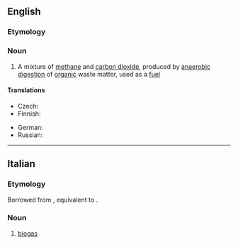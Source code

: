 {{also|Biogas}}
==English==

===Etymology===
{{prefix|en|bio|gas}}

===Noun===
{{wikipedia}}
{{en-noun|~|es|biogasses}}

# A mixture of [[methane]] and [[carbon dioxide]], produced by [[anaerobic]] [[digestion]] of [[organic]] waste matter, used as a [[fuel]]

====Translations====
{{trans-top|gas produced by organic waste matter, used as a fuel}}
* Czech: {{t+|cs|bioplyn|m}}
* Finnish: {{t+|fi|biokaasu}}
{{trans-mid}}
* German: {{t+|de|Biogas|n}}
* Russian: {{t+|ru|биога́з|m}}
{{trans-bottom}}

----

==Italian==

===Etymology===
Borrowed from {{bor|it|en|biogas|notext=1}}, equivalent to {{af|it|bio-|gas}}.

===Noun===
{{head|it|noun}}

# [[#English|biogas]]